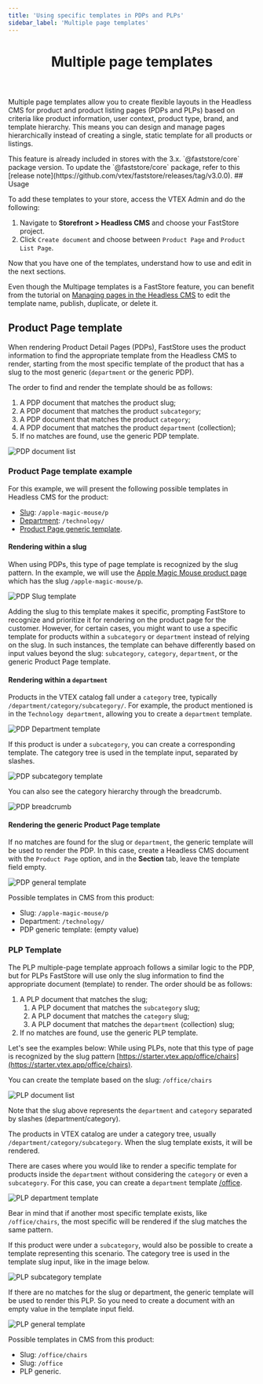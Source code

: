 ```yaml
---
title: 'Using specific templates in PDPs and PLPs'
sidebar_label: 'Multiple page templates'
---
```


<header>

# Multiple page templates

</header>

Multiple page templates allow you to create flexible layouts in the Headless CMS for product and product listing pages (PDPs and PLPs) based on criteria like product information, user context, product type, brand, and template hierarchy. This means you can design and manage pages hierarchically instead of creating a single, static template for all products or listings.

<Callout type="warning" emoji="⚠️">
  This feature is already included in stores with the 3.x. `@faststore/core` package version. To update the `@faststore/core` package, refer to this [release note](https://github.com/vtex/faststore/releases/tag/v3.0.0).
</Callout>
## Usage

To add these templates to your store, access the VTEX Admin and do the following:
1. Navigate to **Storefront > Headless CMS** and choose your FastStore project.
2. Click  `Create document` and choose between `Product Page` and `Product List Page`.

Now that you have one of the templates, understand how to use and edit in the next sections.

Even though the Multipage templates is a FastStore feature, you can benefit from the tutorial on [Managing pages in the Headless CMS](https://help.vtex.com/tutorial/managing-pages--3DO6rBhZ1p3zndnFu5BgRt) to edit the template name, publish, duplicate, or delete it.
## Product Page template

When rendering Product Detail Pages (PDPs), FastStore uses the product information to find the appropriate template from the Headless CMS to render, starting from the most specific template of the product that has a slug to the most generic (`department` or the generic PDP).

The order to find and render the template should be as follows:

1.  A PDP document that matches the product slug;
2.  A PDP document that matches the product `subcategory`;
3.  A PDP document that matches the product `category`;
4.  A PDP document that matches the product `department` (collection);
5.  If no matches are found, use the generic PDP template.

![PDP document list](https://vtexhelp.vtexassets.com/assets/docs/src/pdplist___d6f00d8bcfc23aecc477c97d487eebca.png)

### Product Page template example

For this example, we will present the following possible templates in Headless CMS for the product:

- [Slug](#rendering-within-a-slug): `/apple-magic-mouse/p`
- [Department](#rendering-within-a-department): `/technology/`
- [Product Page generic template](#rendering-the-generic-product-page-template).

#### Rendering within a slug

When using PDPs, this type of page template is recognized by the slug pattern. In the example, we will use the [Apple Magic Mouse product page](https://starter.vtex.app/apple-magic-mouse/p) which has the slug `/apple-magic-mouse/p`.

![PDP Slug template](https://vtexhelp.vtexassets.com/assets/docs/src/pdpslug___95ada5a5b24e23e34c04f4837d11ade7.png)

Adding the slug to this template makes it specific, prompting FastStore to recognize and prioritize it for rendering on the product page for the customer.
However, for certain cases, you might want to use a specific template for products within a `subcategory` or `department` instead of relying on the slug. In such instances, the template can behave differently based on input values beyond the slug: `subcategory`, `category`, `department`, or the generic Product Page template.

#### Rendering within a `department`

Products in the VTEX catalog fall under a `category` tree, typically `/department/category/subcategory/`. For example, the product mentioned is in the `Technology department`, allowing you to create a `department` template.

![PDP Department template](https://vtexhelp.vtexassets.com/assets/docs/src/pdpdepartment___387cf641f675d05666afeafc65a3e56b.png)

If this product is under a `subcategory`, you can create a corresponding template. The category tree is used in the template input, separated by slashes.

![PDP subcategory template](https://vtexhelp.vtexassets.com/assets/docs/src/pdpsubcategory___566be1fd3bba2db777dd18881933292c.png)

You can also see the category hierarchy through the breadcrumb.

![PDP breadcrumb](https://vtexhelp.vtexassets.com/assets/docs/src/breadcrumb___c9c12da51f685572dfb3a9403168b26a.png)
#### Rendering the generic Product Page template
If no matches are found for the slug or `department`, the generic template will be used to render the PDP. In this case, create a Headless CMS document with the `Product Page` option, and in the **Section** tab, leave the template field empty.

![PDP general template](https://vtexhelp.vtexassets.com/assets/docs/src/pdpgeneral___cdeeaf6060b529aea029e2e5814efc50.png)

Possible templates in CMS from this product:

- Slug: `/apple-magic-mouse/p`
- Department: `/technology/`
- PDP generic template: (empty value)

### PLP Template

The PLP multiple-page template approach follows a similar logic to the PDP, but for PLPs FastStore will use only the slug information to find the appropriate document (template) to render. The order should be as follows:

1.  A PLP document that matches the slug;
    1. A PLP document that matches the `subcategory` slug;
    2. A PLP document that matches the `category` slug;
    3. A PLP document that matches the `department` (collection) slug;
2.  If no matches are found, use the generic PLP template.

Let's see the examples below:
While using PLPs, note that this type of page is recognized by the slug pattern [https://starter.vtex.app/office/chairs](https://starter.vtex.app/office/chairs).

You can create the template based on the slug: `/office/chairs`

![PLP document list](https://vtexhelp.vtexassets.com/assets/docs/src/plplist___854bd00fbbcc43d8ae25169917e85632.png)

Note that the slug above represents the `department` and `category` separated by slashes (department/category).

The products in VTEX catalog are under a category tree, usually `/department/category/subcategory`.
When the slug template exists, it will be rendered.

There are cases where you would like to render a specific template for products inside the `department` without considering the `category` or even a `subcategory`. For this case, you can create a `department` template [/office](https://starter.vtex.app/office/chairs).

![PLP department template](https://vtexhelp.vtexassets.com/assets/docs/src/plpdepartment___4c520237721ca14a722215a93e8cd4c7.png)

Bear in mind that if another most specific template exists, like `/office/chairs`, the most specific will be rendered if the slug matches the same pattern.

If this product were under a `subcategory`, would also be possible to create a template representing this scenario. The category tree is used in the template slug input, like in the image below.

![PLP subcategory template](https://vtexhelp.vtexassets.com/assets/docs/src/plpsubcategory___ac973acd0b5d1745e848f1a0a94c5988.png)

If there are no matches for the slug or department, the generic template will be used to render this PLP. So you need to create a document with an empty value in the template input field.

![PLP general template](https://vtexhelp.vtexassets.com/assets/docs/src/plpgeneral___d5ecb7ef0a45bb0bfa6280ec719d9b80.png)

Possible templates in CMS from this product:

- Slug: `/office/chairs`
- Slug: `/office`
- PLP generic.
